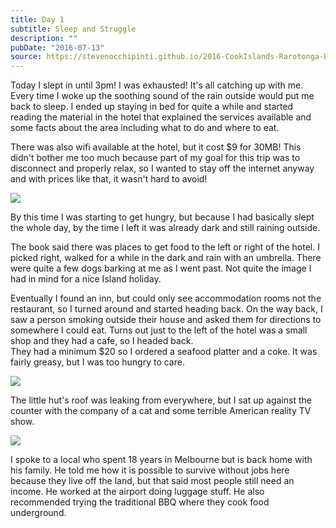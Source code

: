 ```yaml
---
title: Day 1
subtitle: Sleep and Struggle
description: ""
pubDate: "2016-07-13"
source: https://stevenocchipinti.github.io/2016-CookIslands-Rarotonga-Blog/day-01-sleep-and-struggle/
---
```



Today I slept in until 3pm! I was exhausted! It's all catching up with me.
Every time I woke up the soothing sound of the rain outside would put me back to
sleep. I ended up staying in bed for quite a while and started reading the
material in the hotel that explained the services available and some facts about
the area including what to do and where to eat.

There was also wifi available at the hotel, but it cost $9 for 30MB! This didn't
bother me too much because part of my goal for this trip was to disconnect and
properly relax, so I wanted to stay off the internet anyway and with prices like
that, it wasn't hard to avoid!

<Img src="2016-cook-islands/day-01-wifi_j6dyqc.jpg" />

By this time I was starting to get hungry, but because I had basically slept the
whole day, by the time I left it was already dark and still raining outside.

The book said there was places to get food to the left or right of the hotel.
I picked right, walked for a while in the dark and rain with an umbrella. There
were quite a few dogs barking at me as I went past. Not quite the image I had in
mind for a nice Island holiday.

Eventually I found an inn, but could only see accommodation rooms not the
restaurant, so I turned around and started heading back. On the way back, I saw
a person smoking outside their house and asked them for directions to somewhere
I could eat. Turns out just to the left of the hotel was a small shop and they
had a cafe, so I headed back.  
They had a minimum $20 so I ordered a seafood platter and a coke.
It was fairly greasy, but I was too hungry to care.

<Img src="2016-cook-islands/day-01-dinner_z5bvdn.jpg" />

The little hut's roof was leaking from everywhere, but I sat up against the
counter with the company of a cat and some terrible American reality TV show.

<Img src="2016-cook-islands/day-01-cafe_ad5rf5.jpg" />

I spoke to a local who spent 18 years in Melbourne but is back home with his
family. He told me how it is possible to survive without jobs here because they
live off the land, but that said most people still need an income. He worked at
the airport doing luggage stuff. He also recommended trying the traditional BBQ
where they cook food underground.
